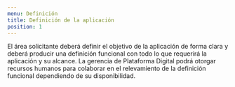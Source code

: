 ```yaml
---
menu: Definición
title: Definición de la aplicación
position: 1
---
```


El área solicitante deberá definir el objetivo de la aplicación de forma clara y 
deberá producir una definición funcional con todo lo que requerirá la aplicación y su alcance.
La gerencia de Plataforma Digital podrá otorgar recursos humanos para colaborar 
en el relevamiento de la definición funcional dependiendo de su disponibilidad.

